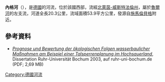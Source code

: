 {{Coord|51|19|51|N|8|29|19|E|display=title}}

'''內格河'''（{{lang-de|Neger}}），是[[德國|德國]]的河流，位於該國西部，流經[[北萊茵-威斯特法倫州|北萊茵-威斯特法倫州]]，屬於[[魯爾河|魯爾河]]的左支流，河道全長20.3公里，流域面積53.9平方公里，發源自[[施馬倫貝格|施馬倫貝格]]附近。

==參考資料==
* [https://web.archive.org/web/20160128091007/http://www-brs.ub.ruhr-uni-bochum.de/netahtml/HSS/Diss/GiersAntje/diss.pdf ''Prognose und Bewertung der ökologischen Folgen wasserbaulicher Maßnahmen am Beispiel einer Talsperrenplanung im Hochsauerland''], Dissertation Ruhr-Universität Bochum 2003, auf ruhr-uni-bochum.de (PDF; 2,69 MB)

{{Germany-geo-stub}}
[[Category:德國河流|Category:德國河流]]